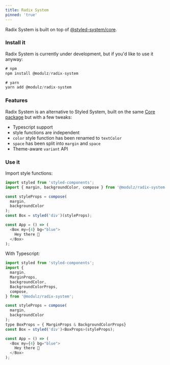```yaml
---
title: Radix System
pinned: 'true'
---
```


<Divider size={2} my={6} />

Radix System is built on top of [@styled-system/core](https://github.com/styled-system/styled-system/tree/master/packages/core).

<Divider size={2} my={6} />

### Install it

Radix System is currently under development, but if you'd like to use it anyway:

```js
# npm
npm install @modulz/radix-system
```

```js
# yarn
yarn add @modulz/radix-system
```

### Features

Radix System is an alternative to Styled System, built on the same [Core package](https://github.com/styled-system/styled-system/tree/master/packages/core) but with a few tweaks:

- Typescript support
- style functions are independent
- `color` style function has been renamed to `textColor`
- `space` has been split into `margin` and `space`
- Theme-aware `variant` API

### Use it

Import style functions:

```js
import styled from 'styled-components';
import { margin, backgroundColor, compose } from '@modulz/radix-system';

const styleProps = compose(
  margin,
  backgroundColor
);
const Box = styled('div')(styleProps);

const App = () => (
  <Box my={4} bg="blue">
    Hey there 👋
  </Box>
);
```

With Typescript:

```js
import styled from 'styled-components';
import {
  margin,
  MarginProps,
  backgroundColor,
  BackgroundColorProps,
  compose,
} from '@modulz/radix-system';

const styleProps = compose(
  margin,
  backgroundColor
);
type BoxProps = { MarginProps & BackgroundColorProps}
const Box = styled('div')<BoxProps>(styleProps);

const App = () => (
  <Box my={4} bg="blue">
    Hey there 👋
  </Box>
);
```
